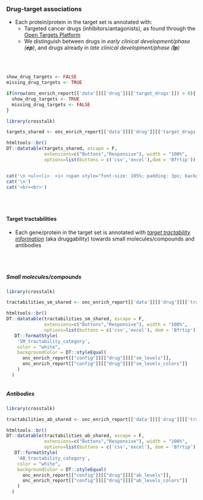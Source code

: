 ### Drug-target associations

* Each protein/protein in the target set is annotated with:
   * Targeted cancer drugs (inhibitors/antagonists), as found through the [Open Targets Platform](https://targetvalidation.org)
   * We distinguish between drugs in <i>early clinical development/phase (<b>ep</b>)</i>, and drugs already in <i>late clinical development/phase (<b>lp</b>)</i>

<br><br>


```r

show_drug_targets <- FALSE
missing_drug_targets <- TRUE

if(nrow(onc_enrich_report[['data']][['drug']][['target_drugs']]) > 0){
  show_drug_targets <- TRUE
  missing_drug_targets <- FALSE
}

```



```r
library(crosstalk)

targets_shared <- onc_enrich_report[['data']][['drug']][['target_drugs']]

htmltools::br()
DT::datatable(targets_shared, escape = F, 
              extensions=c("Buttons","Responsive"), width = "100%",
              options=list(buttons = c('csv','excel'),dom = 'Bfrtip'))



```


```r

cat('\n <ul><li>  <i> <span style="font-size: 105%; padding: 3px; background-color:#989898; color:white">&nbsp;&nbsp;No target proteins with cancer drug associations from Open Targets Platform were found. &nbsp;&nbsp; </span></i></li></ul>',sep='\n')
cat('\n')
cat('<br><br>')

```


<br><br>

#### Target tractabilities {.tabset }

* Each gene/protein in the target set is annotated with _[target tractability information](https://docs.targetvalidation.org/getting-started/target-tractability)_ (aka druggability) towards
small molecules/compounds and antibodies

<br><br>

##### Small molecules/compounds 

```r
library(crosstalk)

tractabilities_sm_shared <- onc_enrich_report[['data']][['drug']][['tractability_sm']]

htmltools::br()
DT::datatable(tractabilities_sm_shared, escape = F, 
              extensions=c("Buttons","Responsive"), width = "100%",
              options=list(buttons = c('csv','excel'), dom = 'Bfrtip')) %>%
   DT::formatStyle(
    'SM_tractability_category', 
    color = "white",
    backgroundColor = DT::styleEqual(
      onc_enrich_report[["config"]][["drug"]][["sm_levels"]],
      onc_enrich_report[["config"]][["drug"]][["sm_levels_colors"]]
    )
  )



```


##### Antibodies

```r
library(crosstalk)

tractabilities_ab_shared <- onc_enrich_report[['data']][['drug']][['tractability_ab']]

htmltools::br()
DT::datatable(tractabilities_ab_shared, escape = F, 
              extensions=c("Buttons","Responsive"), width = "100%",
              options=list(buttons = c('csv','excel'), dom = 'Bfrtip')) %>%
   DT::formatStyle(
    'AB_tractability_category', 
    color = "white",
    backgroundColor = DT::styleEqual(
      onc_enrich_report[["config"]][["drug"]][["ab_levels"]],
      onc_enrich_report[["config"]][["drug"]][["ab_levels_colors"]]
    )
  )



```

